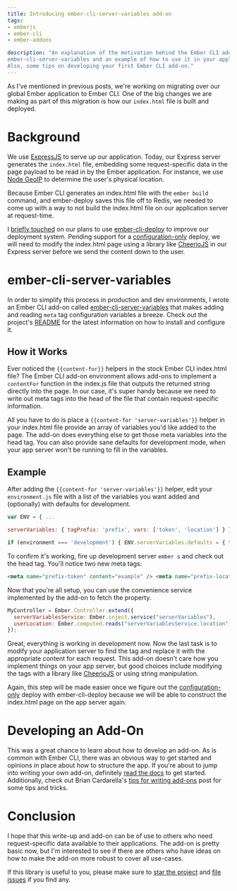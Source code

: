 ```yaml
---
title: Introducing ember-cli-server-variables add-on
tags:
- emberjs
- ember-cli
- ember-addons

description: "An explanation of the motivation behind the Ember CLI add-on
ember-cli-server-variables and an example of how to use it in your application.
Also, some tips on developing your first Ember CLI add-on."
---
```


As I've mentioned in previous posts, we're working on migrating over our global Ember application to Ember CLI. One of
the big changes we are making as part of this migration is how our `index.html` file is built and deployed.

# Background

We use [ExpressJS](http://expressjs.com/) to serve up our application. Today, our Express server generates the
`index.html` file, embedding some request-specific data in the page payload to be read in by the Ember application. For
instance, we use [Node GeoIP](https://github.com/bluesmoon/node-geoip) to determine the user's physical location.

Because Ember CLI generates an index.html file with the `ember build` command, and ember-deploy saves this file off to
Redis, we needed to come up with a way to not build the index.html file on our application server at request-time.

I [briefly touched](/blog/2015/03/23/coffeescript-to-ember-cli#building) on our plans to use
[ember-cli-deploy](https://github.com/ember-cli/ember-cli-deploy) to improve our deployment system. Pending support for
a [configuration-only](https://github.com/ember-cli/ember-cli-deploy/issues/89) deploy, we will need to modify the
index.html page using a library like [CheerioJS](https://github.com/cheeriojs/cheerio) in our Express server before we
send the content down to the user.

# ember-cli-server-variables

In order to simplify this process in production and dev environments, I wrote an Ember CLI add-on called
[ember-cli-server-variables](https://github.com/blimmer/ember-cli-server-variables) that makes adding and reading `meta`
tag configuration variables a breeze. Check out the project's
[README](https://github.com/blimmer/ember-cli-server-variables/blob/master/README.md) for the latest information on how
to install and configure it.

## How it Works

Ever noticed the `{{content-for}}` helpers in the stock Ember CLI index.html file? The Ember CLI add-on environment
allows add-ons to implement a `contentFor` function in the index.js file that outputs the returned string directly into
the page. In our case, it's super handy because we need to write out meta tags into the head of the file that contain
request-specific information.

All you have to do is place a `{{content-for 'server-variables'}}` helper in your index.html file provide an array of
variables you'd like added to the page. The add-on does everything else to get those meta variables into the head tag.
You can also provide sane defaults for development mode, when your app server won't be running to fill in the variables.

## Example

After adding the `{{content-for 'server-variables'}}` helper, edit your `environment.js` file with a list of the
variables you want added and (optionally) with defaults for development.

```javascript
var ENV = { ...

serverVariables: { tagPrefix: 'prefix', vars: ['token', 'location'] } };

if (environment === 'development') { ENV.serverVariables.defaults = { token: 'example', location: 'Denver' }; }
```

To confirm it's working, fire up development server `ember s` and check out the head tag. You'll notice two new meta
tags:

```html
<meta name="prefix-token" content="example" /> <meta name="prefix-location" content="Denver" />
```

Now that you're all setup, you can use the convenience service implemented by the add-on to fetch the property.

```javascript
MyController = Ember.Controller.extend({
  serverVariablesService: Ember.inject.service("serverVariables"),
  userLocation: Ember.computed.reads("serverVariablesService.location"),
});
```

Great, everything is working in development now. Now the last task is to modify your application server to find the tag
and replace it with the appropriate content for each request. This add-on doesn't care how you implement things on your
app server, but good choices include modifying the tags with a library like
[CheerioJS](https://github.com/cheeriojs/cheerio) or using string manipulation.

Again, this step will be made easier once we figure out the
[configuration-only](https://github.com/ember-cli/ember-cli-deploy/issues/89) deploy with ember-cli-deploy because we
will be able to construct the index.html page on the app server again.

# Developing an Add-On

This was a great chance to learn about how to develop an add-on. As is common with Ember CLI, there was an obvious way
to get started and opinions in place about how to structure the app. If you're about to jump into writing your own
add-on, definitely [read the docs](http://www.ember-cli.com/#developing-addons-and-blueprints) to get started.
Additionally, check out Brian Cardarella's
[tips for writing add-ons](http://reefpoints.dockyard.com/2015/03/22/tips-for-writing-ember-addons.html) post for some
tips and tricks.

# Conclusion

I hope that this write-up and add-on can be of use to others who need request-specific data available to their
applications. The add-on is pretty basic now, but I'm interested to see if there are others who have ideas on how to
make the add-on more robust to cover all use-cases.

If this library is useful to you, please make sure to
[star the project](https://github.com/blimmer/ember-cli-server-variables/stargazers) and
[file issues](https://github.com/blimmer/ember-cli-server-variables/issues) if you find any.
